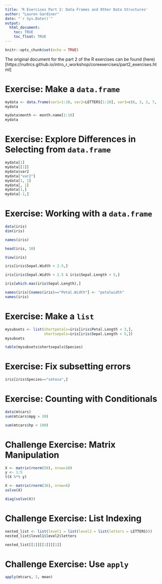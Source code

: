 ```yaml
---
title: 'R Exercises Part 2: Data Frames and Other Data Structures'
author: "Lauren Gardiner"
date: "`r Sys.Date()`"
output: 
  html_document:
    toc: TRUE
    toc_float: TRUE
---
```


```r
knitr::opts_chunk$set(echo = TRUE)
```

The original document for the part 2 of the R exercises can be found (here)[https://nuitrcs.github.io/intro_r_workshop/coreexercises/part2_exercises.html]

# Exercise: Make a `data.frame`

```r
mydata <- data.frame(var1=1:10, var2=LETTERS[1:10], var3=c(6, 3, 2, 7, 9, 11, 73, 12, 83, 29))
mydata
```
```r
mydata$month <- month.name[1:10]
mydata
```

# Exercise: Explore Differences in Selecting from `data.frame`
```r
mydata[1]
mydata[[1]]
mydata$var2
mydata["var2"]
mydata[1, 1]
mydata[, 1]
mydata[1,]
mydata[-1,]
```
# Exercise: Working with a `data.frame`
```r
data(iris)
dim(iris)
```
```r
names(iris)
```
```r
head(iris, 10)
```
```r
View(iris)
```
```r
iris[iris$Sepal.Width < 2.5,]
```
```r
iris[iris$Sepal.Width < 2.5 & iris$Sepal.Length < 5,]
```
```r
iris[which.max(iris$Sepal.Length),]
```
```r
names(iris)[names(iris)=="Petal.Width"] <- "petalwidth"
names(iris)
```


# Exercise: Make a `list`
```r
mysubsets <- list(shortpetals=iris[iris$Petal.Length < 3,],
                  shortsepals=iris[iris$Sepal.Length < 5,])
mysubsets
```
```r
table(mysubsets$shortsepals$Species)
```

# Exercise: Fix subsetting errors
```r
iris[iris$Species=="setosa",]
```
# Exercise: Counting with Conditionals
```r
data(mtcars)
sum(mtcars$mpg > 30)
```
```r
sum(mtcars$hp < 100)
```

# Challenge Exercise: Matrix Manipulation
```r
X <- matrix(rnorm(50), nrow=10)
y <- 1:5
t(X %*% y)
```
```r
X <- matrix(rnorm(36), nrow=6)
solve(X)
```
```r
diag(solve(X))
```
# Challenge Exercise: List Indexing
```r
nested_list <- list(level1 = list(level2 = list(letters = LETTERS)))
nested_list$level1$level2$letters
```
```r
nested_list[[1]][[1]][[1]]
```
# Challenge Exercise: Use `apply`
```r
apply(mtcars, 2, mean)
```
